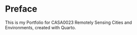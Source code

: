 # Preface {.unnumbered}

This is my Portfolio for CASA0023 Remotely Sensing Cities and Environments, created with Quarto.
